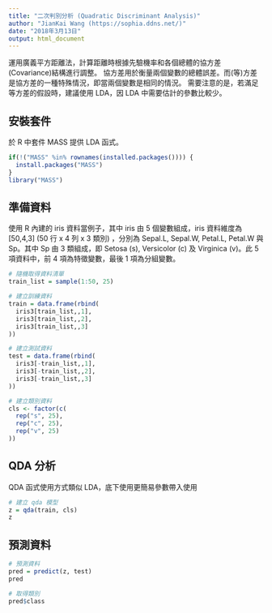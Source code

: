 ---
title: "二次判別分析 (Quadratic Discriminant Analysis)"
author: "JianKai Wang (https://sophia.ddns.net/)"
date: "2018年3月13日"
output: html_document
---

運用廣義平方距離法，計算距離時根據先驗機率和各個總體的協方差(Covariance)結構進行調整。
協方差用於衡量兩個變數的總體誤差。而(等)方差是協方差的一種特殊情況，即當兩個變數是相同的情況。
需要注意的是，若滿足等方差的假設時，建議使用 LDA，因 LDA 中需要估計的參數比較少。

## 安裝套件

於 R 中套件 MASS 提供 LDA 函式。

```{r}
if(!("MASS" %in% rownames(installed.packages()))) {
  install.packages("MASS")
}
library("MASS")
```

## 準備資料

使用 R 內建的 iris 資料當例子，其中 iris 由 5 個變數組成，iris 資料維度為 [50,4,3] (50 行 x 4 列 x 3 類別) ，分別為 Sepal.L, Sepal.W, Petal.L, Petal.W 與 Sp。其中 Sp 由 3 類組成，即 Setosa (s), Versicolor (c) 及 Virginica (v)。此 5 項資料中，前 4 項為特徵變數，最後 1 項為分組變數。

```{r}
# 隨機取得資料清單
train_list = sample(1:50, 25)

# 建立訓練資料
train = data.frame(rbind(
  iris3[train_list,,1],
  iris3[train_list,,2],
  iris3[train_list,,3]
))

# 建立測試資料
test = data.frame(rbind(
  iris3[-train_list,,1],
  iris3[-train_list,,2],
  iris3[-train_list,,3]
))

# 建立類別資料
cls <- factor(c(
  rep("s", 25),
  rep("c", 25),
  rep("v", 25)
))
```

## QDA 分析

QDA 函式使用方式類似 LDA，底下使用更簡易參數帶入使用

```{r}
# 建立 qda 模型
z = qda(train, cls)
z
```

## 預測資料

```{r}
# 預測資料
pred = predict(z, test)
pred

# 取得類別
pred$class
```


